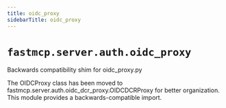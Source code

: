 ```yaml
---
title: oidc_proxy
sidebarTitle: oidc_proxy
---
```


# `fastmcp.server.auth.oidc_proxy`


Backwards compatibility shim for oidc_proxy.py

The OIDCProxy class has been moved to fastmcp.server.auth.oidc_dcr_proxy.OIDCDCRProxy
for better organization. This module provides a backwards-compatible import.


